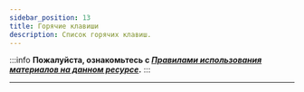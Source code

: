 ```yaml
---
sidebar_position: 13
title: Горячие клавиши
description: Список горячих клавиш.
---  
```

:::info **Пожалуйста, ознакомьтесь с [*Правилами использования материалов на данном ресурсе*](../Disclaimer).**
:::
_______________________________________________
